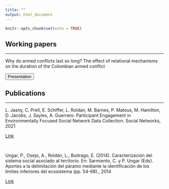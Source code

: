 ```yaml
---
title: ""
output: html_document
---
```


```r
knitr::opts_chunk$set(echo = TRUE)
```

## Working papers
<hr>
Why do armed conflicts last so long? The effect of relational mechanisms on the duration of the Colombian armed conflict 

<a href = "ppt_paper_REM/presentation_SPASP_2022.html"><button role="button">Presentation</button>
</a>
<br>

## Publications
<hr>
L. Jasny, C. Prell, E. Schiffer, L. Roldan, M. Barnes, P. Matous, M. Hamilton, D. Jacobs, J. Sayles, A. Guerrero. Participant Engagement in Environmentally Focused Social Network Data Collection. Social Networks, 2021

[Link](https://doi.org/10.1016/j.socnet.2021.01.005)

<br>

Ungar, P., Osejo, A., Roldán, L., Buitrago, E. (2014). Caracterización del sistema social asociado al territorio. En: Sarmiento, C. y P. Ungar (Eds). Aportes a la delimitación del páramo mediante la identificación de los límites inferiores del ecosistema (pp. 54-68)., 2014

[Link](http://repository.humboldt.org.co/handle/20.500.11761/32539)